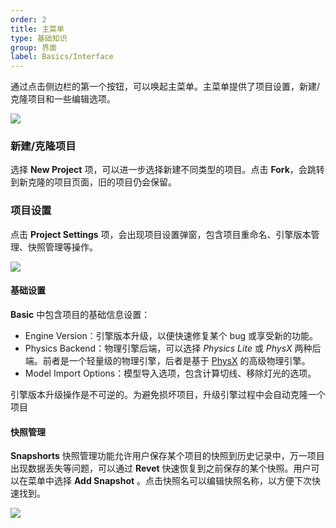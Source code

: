 ```yaml
---
order: 2
title: 主菜单
type: 基础知识
group: 界面
label: Basics/Interface
---
```


通过点击侧边栏的第一个按钮，可以唤起主菜单。主菜单提供了项目设置，新建/克隆项目和一些编辑选项。

<Image src="https://mdn.alipayobjects.com/huamei_fvsq9p/afts/img/A*x2-lTbHZQMwAAAAAAAAAAAAADqiTAQ/original" />

### 新建/克隆项目

选择 **New Project** 项，可以进一步选择新建不同类型的项目。点击 **Fork**，会跳转到新克隆的项目页面，旧的项目仍会保留。

### 项目设置

点击 **Project Settings** 项，会出现项目设置弹窗，包含项目重命名、引擎版本管理、快照管理等操作。

<Image src="https://gw.alipayobjects.com/zos/OasisHub/9cb6b514-2191-40b9-a904-5f5ad79aca73/image-20240319100534596.png" />

#### 基础设置

**Basic** 中包含项目的基础信息设置：

- Engine Version：引擎版本升级，以便快速修复某个 bug 或享受新的功能。
- Physics Backend：物理引擎后端，可以选择 _Physics Lite_ 或 _PhysX_ 两种后端。前者是一个轻量级的物理引擎，后者是基于 [PhysX](https://developer.nvidia.com/physx-sdk) 的高级物理引擎。
- Model Import Options：模型导入选项，包含计算切线、移除灯光的选项。

<Callout type="warning">引擎版本升级操作是不可逆的。为避免损坏项目，升级引擎过程中会自动克隆一个项目</Callout>

#### 快照管理

**Snapshorts** 快照管理功能允许用户保存某个项目的快照到历史记录中，万一项目出现数据丢失等问题，可以通过 **Revet** 快速恢复到之前保存的某个快照。用户可以在菜单中选择 **Add Snapshot** 。点击快照名可以编辑快照名称，以方便下次快速找到。

<Image src="https://gw.alipayobjects.com/zos/OasisHub/adbd922a-f764-4e54-a7e8-891ebd18a074/image-20240319101033970.png" />
